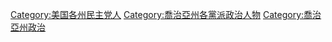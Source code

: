 [[Category:美国各州民主党人|Category:美国各州民主党人]]
[[Category:喬治亞州各黨派政治人物|Category:喬治亞州各黨派政治人物]]
[[Category:喬治亞州政治|Category:喬治亞州政治]]